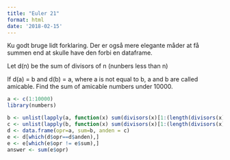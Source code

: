 ```yaml
---
title: "Euler 21"
format: html
date: '2018-02-15'
---
```


Ku godt bruge lidt forklaring. Der er også mere elegante måder at 
få summen end at skulle have den forbi en dataframe.


Let d(n) be the sum of divisors of n (nunbers less than n)

If d(a) = b and d(b) = a, where a is not equal to b, a and b are called amicable.
Find the sum of amicable numbers under 10000.


```r
a <- c(1:10000)
library(numbers)

b <- unlist(lapply(a, function(x) sum(divisors(x)[1:(length(divisors(x))-1)])))
c <- unlist(lapply(b, function(x) sum(divisors(x)[1:(length(divisors(x))-1)])))
d <- data.frame(opr=a, sum=b, anden = c)
e <- d[which(d$opr==d$anden),]
e <- e[which(e$opr != e$sum),]
answer <- sum(e$opr)
```

